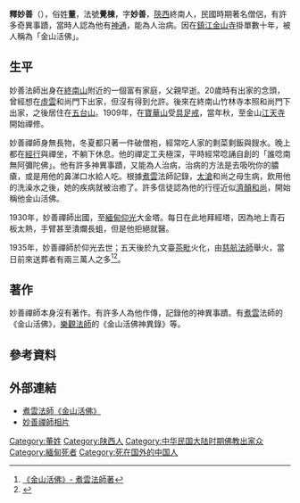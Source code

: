 {{Refimprove|time=2013-02-20T10:04:04+00:00 }}
'''釋妙善'''（{{bd|？||1935年||}}），俗姓'''董'''，法號'''覺棟'''，字'''妙善'''，[[陝西|陝西]]終南人，民國時期著名僧侶，有許多奇異事蹟，當時人認為他有[[神通|神通]]，能為人治病。因在[[鎮江金山寺|鎮江金山寺]]掛單數十年，被人稱為「金山活佛」。

== 生平 ==
妙善法師出身在[[終南山|終南山]]附近的一個富有家庭，父親早逝。20歲時有出家的念頭，曾經想在[[虛雲|虛雲]]和尚門下出家，但沒有得到允許。後來在終南山竹林寺本照和尚門下出家，之後居住在[[五台山|五台山]]。1909年，在[[寶華山|寶華山]]受[[具足戒|具足戒]]，當年秋，至金山[[江天寺|江天寺]]開始禪修。

妙善禪師身無長物，冬夏都只著一件破僧袍，經常吃人家的剩菜剩飯與餿水。晚上都在[[經行|經行]]與禪坐，不躺下休息。他的禪定工夫極深，平時經常唸誦自創的「誰唸南無阿彌陀佛」。他有許多神異事蹟，又能為人治病，治病的方法是去吸吮你的膿瘡，或是用他的鼻涕口水給人吃。根據[[釋煮雲|煮雲]]法師記錄，[[太滄|太滄]]和尚之母生病，飲用他的洗澡水之後，她的疾病就被治癒了。許多信徒認為他的行徑近似[[濟顛和尚|濟顛和尚]]，開始稱他金山活佛。

1930年，妙善禪師出國，至[[緬甸|緬甸]][[仰光|仰光]]大金塔。每日在此地拜經塔，因為地上青石板太熱，手臂甚至潰爛長蛆，但是他拒絕就醫。

1935年，妙善禪師於仰光去世；五天後於九文臺[[茶毗|茶毗]]火化，由[[慈航法師|慈航法師]]舉火，當日前來送葬者有兩三萬人之多<ref>[http://www.amitofo3.net/books/b002.html#a04 《金山活佛》- 煮雲法師著]</ref><ref>{{Cite book|title=金山活佛神異錄|last=樂觀法師|publisher=高雄市淨宗學會|year=2014年3月|isbn=|location=高雄}}</ref>。

== 著作 ==
妙善禪師本身沒有著作。有許多人為他作傳，記錄他的神異事蹟。有[[煮雲|煮雲]]法師的《金山活佛》，[[釋樂觀|樂觀法師]]的《金山活佛神異錄》等。

== 參考資料 ==
{{reflist}}

== 外部連結 ==
* [http://www.amitofo3.net/books/b002.html#a04 煮雲法師《金山活佛》]
* [http://www.amitofo3.net/books/gshf.jpg 妙善禪師相片]

{{Authority control}}
{{DEFAULTSORT:Miaoshan}}
[[Category:董姓|Category:董姓]]
[[Category:陕西人|Category:陕西人]]
[[Category:中华民国大陆时期佛教出家众|Category:中华民国大陆时期佛教出家众]]
[[Category:緬甸死者|Category:緬甸死者]]
[[Category:死在国外的中国人|Category:死在国外的中国人]]